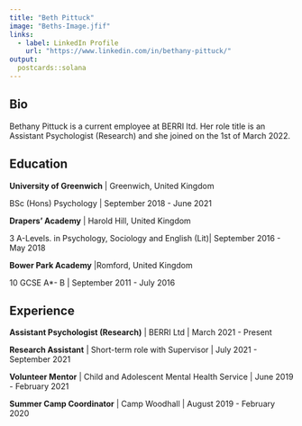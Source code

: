 ```yaml
---
title: "Beth Pittuck"
image: "Beths-Image.jfif"
links:
  - label: LinkedIn Profile
    url: "https://www.linkedin.com/in/bethany-pittuck/"
output:
  postcards::solana
---
```

 
## Bio

Bethany Pittuck is a current employee at BERRI ltd. Her role title is an Assistant Psychologist (Research) and she joined on the 1st of March 2022.

## Education

**University of Greenwich** | Greenwich, United Kingdom

BSc (Hons) Psychology | September 2018 - June 2021

**Drapers' Academy** | Harold Hill, United Kingdom

3 A-Levels. in Psychology, Sociology and English (Lit)| September 2016 - May 2018

**Bower Park Academy** |Romford, United Kingdom

10 GCSE A*- B | September 2011 - July 2016

## Experience

**Assistant Psychologist (Research)** | BERRI Ltd | March 2021 - Present

**Research Assistant** | Short-term role with Supervisor | July 2021 - September 2021

**Volunteer Mentor** | Child and Adolescent Mental Health Service | June 2019 - February 2021

**Summer Camp Coordinator** | Camp Woodhall | August 2019 - February 2020




